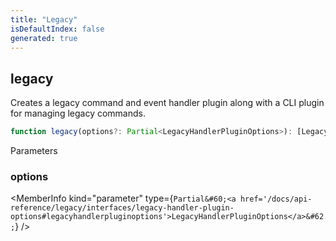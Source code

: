 ```yaml
---
title: "Legacy"
isDefaultIndex: false
generated: true
---
```



<!-- This file was generated from the CommandKit source. Do not modify. Instead, re-run the "docgen" script -->


## legacy

<GenerationInfo sourceFile="packages/legacy/src/index.ts" sourceLine="9" packageName="@commandkit/legacy" />

Creates a legacy command and event handler plugin along with a CLI plugin for managing legacy commands.

```ts title="Signature"
function legacy(options?: Partial<LegacyHandlerPluginOptions>): [LegacyHandlerPlugin, LegacyCommandsCLIPlugin]
```
Parameters

### options

<MemberInfo kind="parameter" type={`Partial&#60;<a href='/docs/api-reference/legacy/interfaces/legacy-handler-plugin-options#legacyhandlerpluginoptions'>LegacyHandlerPluginOptions</a>&#62;`} />

